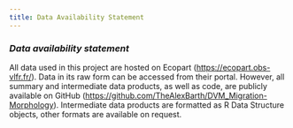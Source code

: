 ```yaml
---
title: Data Availability Statement
---
```


### *Data availability statement*

All data used in this project are hosted on Ecopart (<https://ecopart.obs-vlfr.fr/>). Data in its raw form can be accessed from their portal. However, all summary and intermediate data products, as well as code, are publicly available on GitHub (<https://github.com/TheAlexBarth/DVM_Migration-Morphology>). Intermediate data products are formatted as R Data Structure objects, other formats are available on request.
